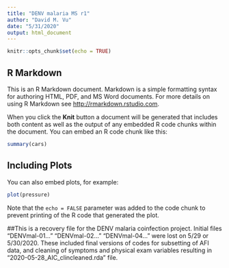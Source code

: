 ---
title: "DENV malaria MS r1"
author: "David M. Vu"
date: "5/31/2020"
output: html_document
---

```{r setup, include=FALSE}
knitr::opts_chunk$set(echo = TRUE)
```

## R Markdown

This is an R Markdown document. Markdown is a simple formatting syntax for authoring HTML, PDF, and MS Word documents. For more details on using R Markdown see <http://rmarkdown.rstudio.com>.

When you click the **Knit** button a document will be generated that includes both content as well as the output of any embedded R code chunks within the document. You can embed an R code chunk like this:

```{r cars}
summary(cars)
```

## Including Plots

You can also embed plots, for example:

```{r pressure, echo=FALSE}
plot(pressure)
```

Note that the `echo = FALSE` parameter was added to the code chunk to prevent printing of the R code that generated the plot.

##This is a recovery file for the DENV malaria coinfection project. Initial files "DENVmal-01..." "DENVmal-02..." "DENVmal-04..." were lost on 5/29 or 5/30/2020. These included final versions of codes for subsetting of AFI data, and cleaning of symptoms and physical exam variables resulting in "2020-05-28_AIC_clincleaned.rda" file.